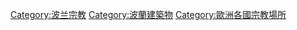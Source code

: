 {{Commons category|Religious buildings in Poland}}

[[Category:波兰宗教|Category:波兰宗教]]
[[Category:波蘭建築物|Category:波蘭建築物]]
[[Category:歐洲各國宗教場所|Category:歐洲各國宗教場所]]